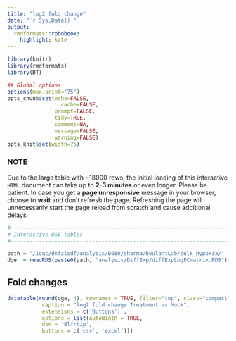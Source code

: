 ```yaml
---
title: "log2 fold change"
date: "`r Sys.Date()`"
output:
  rmdformats::robobook:
    highlight: kate
---
```


```r
library(knitr)
library(rmdformats)
library(DT)

## Global options
options(max.print="75")
opts_chunk$set(echo=FALSE,
	             cache=FALSE,
               prompt=FALSE,
               tidy=TRUE,
               comment=NA,
               message=FALSE,
               warning=FALSE)
opts_knit$set(width=75)
```

### NOTE

Due to the large table with ~18000 rows, the initial loading of this interactive `HTML` document can take up to **2-3 minutes** or even longer. Please be patient. In case you get a **page unresponsive** message in your browser, choose to **wait** and don’t refresh the page. Refreshing the page will unnecessarily start the page reload from scratch and cause additional delays.

```r

#-------------------------------------------------------------------------------
# Interactive DGE tables
#-------------------------------------------------------------------------------

path = "/icgc/dkfzlsdf/analysis/B080/sharma/boulantLab/bulk_hypoxia/"
dge  = readRDS(paste0(path, "analysis/DiffExp/diffExpLogFCmatrix.RDS"))

```

## Fold changes

```r
datatable(round(dge, 4), rownames = TRUE, filter="top", class="compact",
           caption = "log2 fold change Treatment vs Mock",
           extensions = c('Buttons') ,
           options = list(autoWidth = TRUE,
           dom = 'Blfrtip',
           buttons = c('csv', 'excel')))

```

